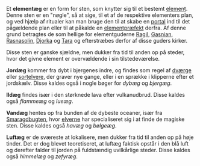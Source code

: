 {{title:Elementæg}}
{{author:Laura Holmegaard}}
{{timestamp:2011-01-19T09:12:31Z}}
{{copyright:Elementæg}}
Et '''elementæg''' er en form for sten, som knytter sig til et bestemt [[elementerne|element]]. Denne sten er en "nøgle", så at sige, til et af de respektive elementers plan, og ved hjælp af ritualer kan man bruge den til at skabe en [[portal]] ind til det pågældende plan eller til at påkalde en [[elementpræfekt]] derfra. Af denne grund betragtes de som hellige for elementguderne [[Ragil]], [[Gasnian]], [[Rasnasolin]], [[Djorka]] og [[Tara]] og efterstræbes derfor af disse guders kirker.

Disse sten er ganske sjældne, men dukker fra tid til anden op på steder, hvor det givne element er overvældende i sin tilstedeværelse.

'''Jordæg''' kommer fra dybt i bjergenes indre, og findes som regel af [[dværg|dværge]] eller [[sortelver|sortelvere]], der graver nye gange, eller i en sprække i klipperne efter et jordskælv. Disse kaldes også i nogle bøger for ''dybæg'' og ''bjergæg''.

'''Ildæg''' findes især i den størknede lava efter vulkanudbrud. Disse kaldes også ''flammeæg'' og ''lueæg''.

'''Vandæg''' hentes op fra bunden af de dybeste oceaner, især fra [[Smaragdbugten]], hvor [[elver|elverne]] har specialiseret sig i at finde de magiske sten. Disse kaldes også ''havæg'' og ''bølgeæg''.

'''Luftæg''' er de sværeste at lokalisere, men dukker fra tid til anden op på høje tinder. Det er dog blevet teoretiseret, at luftæg faktisk opstår i den blå luft og derefter falder til jorden på fuldstændig uvilkårlige steder. Disse kaldes også ''himmelæg'' og ''zefyræg''.